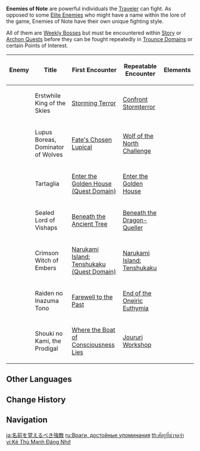 {{Terminology Infobox
|type         = Enemy Families
}}
'''Enemies of Note''' are powerful individuals the [[Traveler]] can fight. As opposed to some [[Elite Enemies]] who might have a name within the lore of the game, Enemies of Note have their own unique fighting style.

All of them are [[Weekly Bosses]] but must be encountered within [[Story Quests|Story]] or [[Archon Quests]] before they can be fought repeatedly in [[Trounce Domain]]s or certain Points of Interest.
{{clr}}
{| class="article-table sortable"
! Enemy !! Title !! First Encounter !! Repeatable Encounter || Elements
|-
| {{Enemy|Stormterror Dvalin}} || Erstwhile King of the Skies || [[Storming Terror]] || [[Confront Stormterror]] || {{Elements|Anemo}}
|-
| {{Enemy|Andrius}} || Lupus Boreas, Dominator of Wolves || [[Fate's Chosen Lupical]] || [[Wolf of the North Challenge]] || {{Elements|Cryo,Anemo}}
|-
| {{Enemy|Childe}} || Tartaglia || [[Enter the Golden House (Quest Domain)]] || [[Enter the Golden House]] || {{Elements|Hydro,Electro}}
|-
| {{Enemy|Azhdaha}} || Sealed Lord of Vishaps || [[Beneath the Ancient Tree]] || [[Beneath the Dragon-Queller]] || {{nowrap|{{Elements|Geo,Hydro,Pyro,Cryo,Electro}}}}
|-
| {{Enemy|La Signora}} || Crimson Witch of Embers || [[Narukami Island: Tenshukaku (Quest Domain)]] || [[Narukami Island: Tenshukaku]] || {{Elements|Cryo,Pyro}}
|-
| {{Enemy|Magatsu Mitake Narukami no Mikoto}} || Raiden no Inazuma Tono || [[Farewell to the Past]] || [[End of the Oneiric Euthymia]] || {{Elements|Electro}}
|-
| {{Enemy|Everlasting Lord of Arcane Wisdom}} || Shouki no Kami, the Prodigal || [[Where the Boat of Consciousness Lies]] || [[Joururi Workshop]] || {{Elements|Anemo,Cryo,Electro,Hydro,Pyro}}
|}

==Other Languages==
{{Other Languages
|en      = Enemies of Note
|zhs     = 值得铭记的强敌
|zhs_rm  = Zhídé Míngjì de Qiángdí
|zht     = 值得銘記的強敵
|zht_rm  = Zhídé Míngjì de Qiángdí
|zh_tl   = Powerful Enemies Worth Remembering
|ja      = 名前を覚えるべき強敵
|ja_rm   = Namae wo Oboeru Beki Kyouteki
|ja_tl   = Powerful Enemies Whose Names One Should Remember
|ko      = 새겨둬야 할 강적
|ko_tl   = Powerful Enemies to Note
|es      = Enemigos memorables
|es_tl   = Memorable Enemies
|fr      = Boss
|fr_tl   = Bosses
|ru      = Враги, достойные упоминания
|ru_tl   = Enemies Worth Mentioning
|th      = ศัตรูที่น่าจดจำ
|th_rm   = 
|th_tl   = 
|vi      = Kẻ Thù Mạnh Đáng Nhớ
|vi_tl   = 
|de      = Einprägsame Gegner
|de_tl   = 
|id      = Musuh Kuat
|id_tl   = Strong Enemies
|pt      = Chefe
|pt_tl   = 
|tr      = Şanlı Düşmanlar
|tr_tl   = 
|it      = Nemici importanti
|it_tl   = 
}}

==Change History==
{{Change History|1.0}}

==Navigation==
{{Enemy Navbox|type=Families}}
[[Category:Enemies of Note| ]]

[[ja:名前を覚えるべき強敵]]
[[ru:Враги, достойные упоминания]]
[[th:ศัตรูที่น่าจดจำ]]
[[vi:Kẻ Thù Mạnh Đáng Nhớ]]
